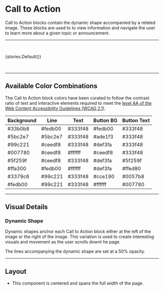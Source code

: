 
<Meta title="Blocks / Call to Action" />

# Call to Action

Call to Action blocks contain the dynamic shape accompanied by a related image. These blocks are used to to view information and navigate the user to learn more about a given topic or announcement.

---

<br />

<Story name="Default">{stories.Default()}</Story>

<br />

---

## Available Color Combinations

The Call to Action block colors have been curated to follow the contrast ratio of text and interactive elements required to meet the [level AA of the Web Content Accessibility Guidelines (WCAG 2.1)](https://www.w3.org/TR/WCAG21/#contrast-minimum).

| Background | Line    | Text    | Button BG | Button Text |
| ---------- | ------- | ------- | --------- | ----------- |
| #33b0b8    | #fedb00 | #333f48 | #fedb00   | #333f48     |
| #5bc2e7    | #5bc2e7 | #333f48 | #ade1f3   | #333f48     |
| #99c221    | #ceedf8 | #333f48 | #def3fa   | #333f48     |
| #007780    | #ceedf8 | #ffffff | #ceedf8   | #333f48     |
| #5f259f    | #ceedf8 | #333f48 | #def3fa   | #5f259f     |
| #ffa300    | #fedb00 | #ffffff | #def3fa   | #ffed80     |
| #3379c6    | #99c221 | #333f48 | #cce190   | #0057b8     |
| #fedb00    | #99c221 | #333f48 | #ffffff   | #007780     |

---

## Visual Details

### Dynamic Shape

Dynamic shapes anchor each Call to Action block either at the left of the image or the right of the image. This variation is used to create interesting visuals and movement as the user scrolls downt he page.

The lines accompanying the dynamic shape are set at a 50% opacity.

---

## Layout

- This component is centered and spans the full width of the page.
